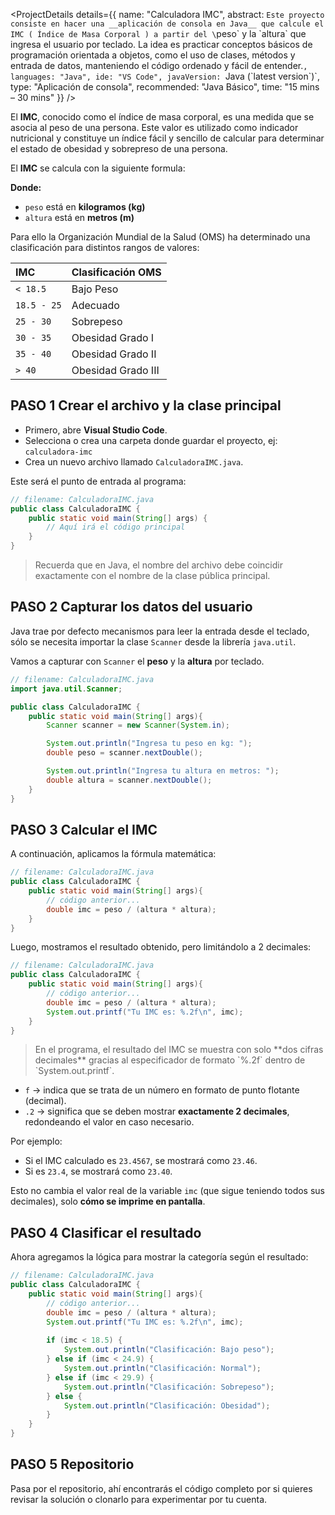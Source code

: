 <FloatingToC/>

<ProjectDetails 
  details={{
    name: "Calculadora IMC",
    abstract: `Este proyecto consiste en hacer una __aplicación de consola en Java__ que calcule el IMC ( Índice de Masa Corporal ) a partir del \`peso\` y la \`altura\` que ingresa el usuario por teclado. La idea es practicar conceptos básicos de programación orientada a objetos, como el uso de clases, métodos y entrada de datos, manteniendo el código ordenado y fácil de entender.`,
    languages: "Java",
    ide: "VS Code",
    javaVersion: `Java (\`latest version\`)`,
    type: "Aplicación de consola",
    recommended: "Java Básico",
    time: "15 mins – 30 mins"
  }}
/>

El __IMC__, conocido como el índice de masa corporal, es una medida que se asocia al peso de una persona. Este valor es utilizado como indicador nutricional y constituye un índice fácil y sencillo de calcular para determinar el estado de obesidad y sobrepreso de una persona.

El __IMC__ se calcula con la siguiente formula:

<MathComponent formula="\\IMC=\frac{W}{H^2}" />

__Donde:__

- `peso` está en __kilogramos (kg)__
- `altura` está en __metros (m)__

Para ello la Organización Mundial de la Salud (OMS) ha determinado una clasificación para distintos rangos de valores:

|IMC|Clasificación OMS|
|:--|:----------------|
|`< 18.5`|Bajo Peso|
|`18.5 - 25`|Adecuado|
|`25 - 30`|Sobrepeso|
|`30 - 35`|Obesidad Grado I|
|`35 - 40`|Obesidad Grado II|
|`> 40`|Obesidad Grado III|

## PASO 1 Crear el archivo y la clase principal

- Primero, abre __Visual Studio Code__.
- Selecciona o crea una carpeta donde guardar el proyecto, ej: `calculadora-imc`
- Crea un nuevo archivo llamado `CalculadoraIMC.java`.

Este será el punto de entrada al programa:

```java
// filename: CalculadoraIMC.java
public class CalculadoraIMC {
    public static void main(String[] args) {
        // Aquí irá el código principal
    }
}
```

<Blockquote type="warning">
Recuerda que en Java, el nombre del archivo debe coincidir exactamente con el nombre de la clase pública principal.  
</Blockquote>

## PASO 2 Capturar los datos del usuario

Java trae por defecto mecanismos para leer la entrada desde el teclado, sólo se necesita importar la clase `Scanner` desde la librería `java.util`.

Vamos a capturar con `Scanner` el __peso__ y la __altura__ por teclado.

```java
// filename: CalculadoraIMC.java
import java.util.Scanner;

public class CalculadoraIMC {
    public static void main(String[] args){
        Scanner scanner = new Scanner(System.in);

        System.out.println("Ingresa tu peso en kg: ");
        double peso = scanner.nextDouble();

        System.out.println("Ingresa tu altura en metros: ");
        double altura = scanner.nextDouble();
    }
}
```

## PASO 3 Calcular el IMC

A continuación, aplicamos la fórmula matemática:

```java
// filename: CalculadoraIMC.java
public class CalculadoraIMC {
    public static void main(String[] args){
        // código anterior...
        double imc = peso / (altura * altura);
    }
}
```

Luego, mostramos el resultado obtenido, pero limitándolo a 2 decimales:

```java
// filename: CalculadoraIMC.java
public class CalculadoraIMC {
    public static void main(String[] args){
        // código anterior...
        double imc = peso / (altura * altura);
        System.out.printf("Tu IMC es: %.2f\n", imc);
    }
}
```

<Blockquote type="tip">
En el programa, el resultado del IMC se muestra con solo **dos cifras decimales** gracias al especificador de formato `%.2f` dentro de `System.out.printf`.
</Blockquote>

* `f` → indica que se trata de un número en formato de punto flotante (decimal).
* `.2` → significa que se deben mostrar **exactamente 2 decimales**, redondeando el valor en caso necesario.

Por ejemplo:

* Si el IMC calculado es `23.4567`, se mostrará como `23.46`.
* Si es `23.4`, se mostrará como `23.40`.

Esto no cambia el valor real de la variable `imc` (que sigue teniendo todos sus decimales), solo **cómo se imprime en pantalla**.

## PASO 4 Clasificar el resultado

Ahora agregamos la lógica para mostrar la categoría según el resultado:

```java
// filename: CalculadoraIMC.java
public class CalculadoraIMC {
    public static void main(String[] args){
        // código anterior...
        double imc = peso / (altura * altura);
        System.out.printf("Tu IMC es: %.2f\n", imc);
        
        if (imc < 18.5) {
            System.out.println("Clasificación: Bajo peso");
        } else if (imc < 24.9) {
            System.out.println("Clasificación: Normal");
        } else if (imc < 29.9) {
            System.out.println("Clasificación: Sobrepeso");
        } else {
            System.out.println("Clasificación: Obesidad");
        }
    }
}
```

## PASO 5 Repositorio

Pasa por el repositorio, ahí encontrarás el código completo por si quieres revisar la solución o clonarlo para experimentar por tu cuenta.

<GitHubRepo
  owner="mc-herrera-90"
  repo="calculadoraIMC_Java"
/>
